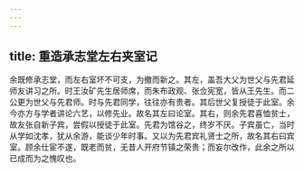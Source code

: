 ```yaml
---
---
---
```

title: 重造承志堂左右夹室记
---



余既修承志堂，而左右室坏不可支，为撤而新之。其左，盖吾大父为世父与先君延师友讲习之所。时王汝矿先生居师席，而朱布政观、张佥宪宽，皆从王先生。而二公更为世父与先君师。时与先君同学，往往亦有贵者。其后世父复授徒于此室。余今亦方与学者讲论六艺，以修先业。故名其左曰论室。其右，则余先君喜恤贫士，故友张自新子宾，尝假以授徒于此室。先君为馆谷之，终岁不厌。子宾虽亡，当时从学如沈孝，犹从余游，能谈少年时事。又以为先君宾礼贤士之所，故名其右曰宾室。顾余仕宦不遂，既老而贫，无昔人开府节镇之荣贵；而妄尔改作，此余之所以已成而为之愧叹也。